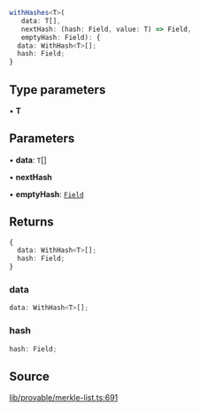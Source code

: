 ```ts
withHashes<T>(
   data: T[], 
   nextHash: (hash: Field, value: T) => Field, 
   emptyHash: Field): {
  data: WithHash<T>[];
  hash: Field;
}
```

## Type parameters

• **T**

## Parameters

• **data**: `T`[]

• **nextHash**

• **emptyHash**: [`Field`](../classes/Field.mdx)

## Returns

```ts
{
  data: WithHash<T>[];
  hash: Field;
}
```

### data

```ts
data: WithHash<T>[];
```

### hash

```ts
hash: Field;
```

## Source

[lib/provable/merkle-list.ts:691](https://github.com/o1-labs/o1js/blob/fd7bd4b02f4f7cc1057cd423261d70c22275763a/src/lib/provable/merkle-list.ts#L691)
